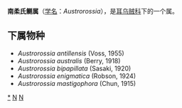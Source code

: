 {{Automatic Taxobox
| taxon = Austrorossia
| authority = Berry, 1918
| image = Austrorossia mastigophora1.jpg
| image_caption = Austrorossia mastigophora
| type species = Rossia (Austrorossia) australis
| type species authority = Berry, 1918
}}

'''南柔氏鲗属'''（[[学名|学名]]：''Austrorossia''），是[[耳乌贼科|耳乌贼科]]下的一个属。

==下属物种==
* ''Austrorossia antillensis'' (Voss, 1955)
* ''Austrorossia australis'' (Berry, 1918)
* ''Austrorossia bipapillata'' (Sasaki, 1920)
* ''Austrorossia enigmatica'' (Robson, 1924)
* ''Austrorossia mastigophora'' (Chun, 1915)

{{taxonbar}}
[[Category:_南柔氏鲗属|*]]
[[Category:_耳乌贼科|N]]
[[Category:_1918年描述的分类群|N]]